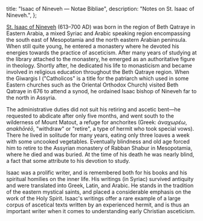   title: "Isaac of Nineveh — Notae Bibliae",
  description: "Notes on St. Isaac of Nineveh.",
};

<Initial text="Isaac of Nineveh"/>

[St. Isaac of Nineveh](/glossary/names#isaac) (613–700 AD) was born in the region of Beth Qatraye in Eastern Arabia, a mixed Syriac and Arabic speaking region encompassing the south east of Mesopotamia and the north eastern Arabian peninsula. When still quite young, he entered a monastery where he devoted his energies towards the practice of asceticism. After many years of studying at the library attached to the monastery, he emerged as an authoritative figure in theology. Shortly after, he dedicated his life to monasticism and became involved in religious education throughout the Beth Qatraye region. When the <Definition lang="greek" anchor="katholikos" text="Catholicos" /> Giwargis I ("Catholicos" is a title for the patriarch which used in some Eastern churches such as the Oriental Orthodox Church) visited Beth Qatraye in 676 to attend a synod, he ordained Isaac bishop of Nineveh far to the north in Assyria.

The administrative duties did not suit his retiring and ascetic bent—he requested to abdicate after only five months, and went south to the wilderness of Mount Matout, a refuge for anchorites (Greek: *ἀναχωρέω*, *anakhōréō*, "withdraw" or "retire", a type of hermit who took special vows). There he lived in solitude for many years, eating only three loaves a week with some uncooked vegetables. Eventually blindness and old age forced him to retire to the Assyrian monastery of Rabban Shabur in Mesopotamia, where he died and was buried. At the time of his death he was nearly blind, a fact that some attribute to his devotion to study.

Isaac was a prolific writer, and is remembered both for his books and his spiritual homilies on the inner life. His writings (in Syriac) survived antiquity and were translated into Greek, Latin, and Arabic. He stands in the tradition of the eastern mystical saints, and placed a considerable emphasis on the work of the Holy Spirit. Isaac's writings offer a rare example of a large corpus of ascetical texts written by an experienced hermit, and is thus an important writer when it comes to understanding early Christian asceticism.
